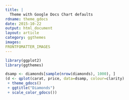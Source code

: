 ```yaml
---
title: |
  Theme with Google Docs Chart defaults
rdname: theme_gdocs
date: 2015-10-22
output: html_document
layout: article
category: ggthemes
images:
FRONTFOMATTER_IMAGES
---
```


```r
library(ggplot2)
library(ggthemes)
```

```r
dsamp <- diamonds[sample(nrow(diamonds), 1000), ]
(d <- qplot(carat, price, data=dsamp, colour=clarity)
 + theme_gdocs()
 + ggtitle("Diamonds")
 + scale_color_gdocs())



```